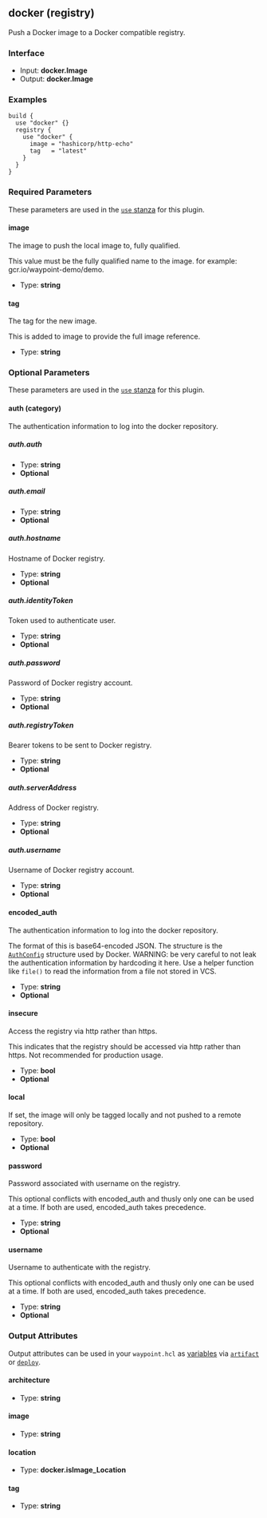 ## docker (registry)

Push a Docker image to a Docker compatible registry.

### Interface

- Input: **docker.Image**
- Output: **docker.Image**

### Examples

```hcl
build {
  use "docker" {}
  registry {
    use "docker" {
      image = "hashicorp/http-echo"
      tag   = "latest"
    }
  }
}
```

### Required Parameters

These parameters are used in the [`use` stanza](/docs/waypoint-hcl/use) for this plugin.

#### image

The image to push the local image to, fully qualified.

This value must be the fully qualified name to the image. for example: gcr.io/waypoint-demo/demo.

- Type: **string**

#### tag

The tag for the new image.

This is added to image to provide the full image reference.

- Type: **string**

### Optional Parameters

These parameters are used in the [`use` stanza](/docs/waypoint-hcl/use) for this plugin.

#### auth (category)

The authentication information to log into the docker repository.

##### auth.auth

- Type: **string**
- **Optional**

##### auth.email

- Type: **string**
- **Optional**

##### auth.hostname

Hostname of Docker registry.

- Type: **string**
- **Optional**

##### auth.identityToken

Token used to authenticate user.

- Type: **string**
- **Optional**

##### auth.password

Password of Docker registry account.

- Type: **string**
- **Optional**

##### auth.registryToken

Bearer tokens to be sent to Docker registry.

- Type: **string**
- **Optional**

##### auth.serverAddress

Address of Docker registry.

- Type: **string**
- **Optional**

##### auth.username

Username of Docker registry account.

- Type: **string**
- **Optional**

#### encoded_auth

The authentication information to log into the docker repository.

The format of this is base64-encoded JSON. The structure is the [`AuthConfig`](https://pkg.go.dev/github.com/docker/cli/cli/config/types#AuthConfig) structure used by Docker.
WARNING: be very careful to not leak the authentication information by hardcoding it here. Use a helper function like `file()` to read the information from a file not stored in VCS.

- Type: **string**
- **Optional**

#### insecure

Access the registry via http rather than https.

This indicates that the registry should be accessed via http rather than https. Not recommended for production usage.

- Type: **bool**
- **Optional**

#### local

If set, the image will only be tagged locally and not pushed to a remote repository.

- Type: **bool**
- **Optional**

#### password

Password associated with username on the registry.

This optional conflicts with encoded_auth and thusly only one can be used at a time. If both are used, encoded_auth takes precedence.

- Type: **string**
- **Optional**

#### username

Username to authenticate with the registry.

This optional conflicts with encoded_auth and thusly only one can be used at a time. If both are used, encoded_auth takes precedence.

- Type: **string**
- **Optional**

### Output Attributes

Output attributes can be used in your `waypoint.hcl` as [variables](/docs/waypoint-hcl/variables) via [`artifact`](/docs/waypoint-hcl/variables/artifact) or [`deploy`](/docs/waypoint-hcl/variables/deploy).

#### architecture

- Type: **string**

#### image

- Type: **string**

#### location

- Type: **docker.isImage_Location**

#### tag

- Type: **string**

